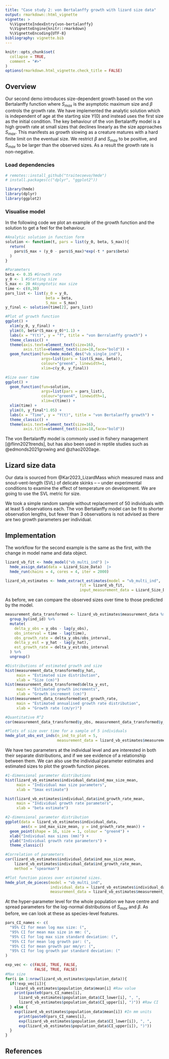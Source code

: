 ```yaml
---
title: "Case study 2: von Bertalanffy growth with lizard size data"
output: rmarkdown::html_vignette
vignette: >
  %\VignetteIndexEntry{von-bertalanffy}
  %\VignetteEngine{knitr::rmarkdown}
  %\VignetteEncoding{UTF-8}
bibliography: vignette.bib
---
```


```r
knitr::opts_chunk$set(
  collapse = TRUE,
  comment = "#>"
)
options(rmarkdown.html_vignette.check_title = FALSE)
```

## Overview
Our second demo introduces size-dependent growth based on the von Bertalanffy function
\begin{equation}\label{eqn_vb_DE}
f(Y(t); S_{max}, \beta) = \beta(S_{max} - Y(t)),
\end{equation}
where $S_{max}$ is the asymptotic maximum size and $\beta$ controls the growth rate. We have implemented the analytic solution
\begin{equation}\label{eqn_vb_soln}
Y(t) = S_{max} + (Y(0) - S_{max}) \exp(-t\beta)
\end{equation}
which is independent of age at the starting size $Y(0)$ and instead uses the first size as the initial condition. The key behaviour of the von Bertalanffy model is a high growth rate at small sizes that declines linearly as the size approaches $S_{max}$. This manifests as growth slowing as a creature matures with a hard finite limit on the eventual size. We restrict $\beta$ and $S_{max}$ to be positive, and $S_{max}$ to be larger than the observed sizes. As a result the growth rate is non-negative. 

### Load dependencies

```r
# remotes::install_github("traitecoevo/hmde")
# install.packages(c("dplyr", "ggplot2"))

library(hmde)
library(dplyr)
library(ggplot2)
```

### Visualise model
In the following code we plot an example of the growth function and the solution to get a feel for the behaviour.
```r
#Analytic solution in function form
solution <- function(t, pars = list(y_0, beta, S_max)){
  return(
    pars$S_max + (y_0 - pars$S_max)*exp(-t * pars$beta)
  )
}

#Parameters
beta <- 0.35 #Growth rate
y_0 <- 1 #Starting size
S_max <- 20 #Asymptotic max size
time <- c(0,30) 
pars_list <- list(y_0 = y_0,
                  beta = beta,
                  S_max = S_max)
y_final <- solution(time[2], pars_list)

#Plot of growth function
ggplot() +
  xlim(y_0, y_final) +
  ylim(0, beta*(S_max-y_0)*1.1) +
  labs(x = "Y(t)", y = "f", title = "von Berralanffy growth") +
  theme_classic() +
  theme(axis.text=element_text(size=16),
        axis.title=element_text(size=18,face="bold")) +
  geom_function(fun=hmde_model_des("vb_single_ind"), 
                args=list(pars = list(S_max, beta)),
                colour="green4", linewidth=1,
                xlim=c(y_0, y_final))

#Size over time
ggplot() +
  geom_function(fun=solution, 
                args=list(pars = pars_list),
                colour="green4", linewidth=1,
                xlim=c(time)) +
  xlim(time) +
  ylim(0, y_final*1.05) +
  labs(x = "Time", y = "Y(t)", title = "von Bertalanffy growth") +
  theme_classic() +
  theme(axis.text=element_text(size=16),
        axis.title=element_text(size=18,face="bold"))

```

The von Bertalanffy model is commonly used in fishery management [@flinn2021trends], but has also been used in reptile studies such as @edmonds2021growing and @zhao2020age.

## Lizard size data
Our data is sourced from @Kar2023_LizardMass which measured mass and snout-vent-length (SVL) of delicate skinks -- \textit{Lampropholis delicata} -- under experimental conditions to examine the effect of temperature on development. We are going to use the SVL metric for size.

We took a simple random sample without replacement of 50 individuals with at least 5 observations each. The von Bertalanffy model can be fit to shorter observation lengths, but fewer than 3 observations is not advised as there are two growth parameters per individual. 

## Implementation
The workflow for the second example is the same as the first, with the change in model name and data object.
```r
lizard_vb_fit <- hmde_model("vb_multi_ind") |>
  hmde_assign_data(data = Lizard_Size_Data)  |>
  hmde_run(chains = 4, cores = 4, iter = 2000)

lizard_vb_estimates <- hmde_extract_estimates(model = "vb_multi_ind",
                                 fit = lizard_vb_fit,
                                 input_measurement_data = Lizard_Size_Data)
```

As before, we can compare the observed sizes over time to those predicted by the model.
```r
measurement_data_transformed <- lizard_vb_estimates$measurement_data %>%
  group_by(ind_id) %>%
  mutate(
    delta_y_obs = y_obs - lag(y_obs),
    obs_interval = time - lag(time),
    obs_growth_rate = delta_y_obs/obs_interval,
    delta_y_est = y_hat - lag(y_hat),
    est_growth_rate = delta_y_est/obs_interval
  ) %>%
  ungroup()

#Distributions of estimated growth and size
hist(measurement_data_transformed$y_hat, 
     main = "Estimated size distribution",
     xlab = "Size (cm)")
hist(measurement_data_transformed$delta_y_est, 
     main = "Estimated growth increments",
     xlab = "Growth increment (cm)")
hist(measurement_data_transformed$est_growth_rate, 
     main = "Estimated annualised growth rate distribution",
     xlab = "Growth rate (cm/yr)")

#Quantitative R^2
cor(measurement_data_transformed$y_obs, measurement_data_transformed$y_hat)^2

#Plots of size over time for a sample of 5 individuals
hmde_plot_obs_est_inds(n_ind_to_plot = 5,
                       measurement_data = lizard_vb_estimates$measurement_data)
```

We have two parameters at the individual level and are interested in both their separate distributions, and if we see evidence of a relationship between them. We can also use the individual parameter estimates and estimated sizes to plot the growth function pieces.
```r
#1-dimensional parameter distributions
hist(lizard_vb_estimates$individual_data$ind_max_size_mean,
     main = "Individual max size parameters", 
     xlab = "Smax estimate")

hist(lizard_vb_estimates$individual_data$ind_growth_rate_mean,
     main = "Individual growth rate parameters", 
     xlab = "beta estimate")

#2-dimensional parameter distribution
ggplot(data = lizard_vb_estimates$individual_data, 
       aes(x = ind_max_size_mean, y = ind_growth_rate_mean)) +
  geom_point(shape = 16, size = 1, colour = "green4") +
  xlab("Individual max sizes (mm)") +
  ylab("Individual growth rate parameters") +
  theme_classic()

#Correlation of parameters
cor(lizard_vb_estimates$individual_data$ind_max_size_mean,
    lizard_vb_estimates$individual_data$ind_growth_rate_mean,
    method = "spearman")

#Plot function pieces over estimated sizes.
hmde_plot_de_pieces(model = "vb_multi_ind",
                    individual_data = lizard_vb_estimates$individual_data,
                    measurement_data = lizard_vb_estimates$measurement_data)
```

At the hyper-parameter level for the whole population we have centre and spread parameters for the log-normal distributions of $S_{max}$ and $\beta$. As before, we can look at these as species-level features.
```r
pars_CI_names <- c(
  "95% CI for mean log max size: (",
  "95% CI for mean max size in mm: (",
  "95% CI for log max size standard deviation: (",
  "95% CI for mean log growth par: (",
  "95% CI for mean growth par mm/yr: (",
  "95% CI for log growth par standard deviation: ("
)

exp_vec <- c(FALSE, TRUE, FALSE, 
             FALSE, TRUE, FALSE)
#Max size
for(i in 1:nrow(lizard_vb_estimates$population_data)){
  if(!exp_vec[i]){
    lizard_vb_estimates$population_data$mean[i] #Raw value
    print(paste0(pars_CI_names[i],
      lizard_vb_estimates$population_data$CI_lower[i], ", ",
      lizard_vb_estimates$population_data$CI_upper[i], ")")) #Raw CI
  } else {
    exp(lizard_vb_estimates$population_data$mean[i]) #In mm units
      print(paste0(pars_CI_names[i], 
      exp(lizard_vb_estimates$population_data$CI_lower[i]), ", ",
      exp(lizard_vb_estimates$population_data$CI_upper[i]), ")"))
  }
}
```

## References

